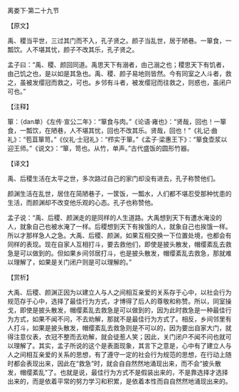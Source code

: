 

离娄下·第二十九节

【原文】

禹、稷当平世，三过其门而不入，孔子贤之。颜子当乱世，居于陋巷。一箪食，一瓢饮。人不堪其忧，颜子不改其乐，孔子贤之。

孟子曰：“禹、稷、颜回同道。禹思天下有溺者，由己溺之也；稷思天下有饥者，由己饥之也，是以如是其急也。禹、稷、颜子易地则皆然。今有同室之人斗者，救之，虽被发缨冠而救之，可也。乡邻有斗者，被发缨冠而往救之，则惑也，虽闭户可也。”

【注释】

箪：（dan单）《左传·宣公二年》：“箪食与肉。”《论语·雍也》：“贤哉，回也！一箪食，一瓢饮，在陋巷，人不堪其忧，回也不改其乐。贤哉，回也！”《礼记·曲礼》：“苞苴箪笥。”《仪礼·士冠礼》：“栉实于箪。”《孟子·梁惠王下》：“箪食壶浆以迎王师。”《说文》：“箪，笥也。从竹，单声。”古代盛饭的圆形竹器。

【译文】

禹、后稷生活在太平之世，多次路过自己的家门却没有进去，孔子称赞他们。

颜渊生活在乱世，居住在简陋巷子，一筐饭，一瓢水，人们都不堪忍受那种忧患的生活，而颜渊却不改变他乐观的心态。孔子也称赞他。

孟子说：“禹、后稷、颜渊走的是同样的人生道路。大禹想到天下有遭水淹没的人，就象自己也被水淹了一样。后稷想到天下有挨饿的人，就象自己也挨饿一样。所以才那样急人之急。大禹、后稷、颜渊，如果互相交换一下位置处境，也都会有同样的表现。现在自家人互相打斗，要去救他们，即使是披头散发，帽缨紊乱去救急是可以做到的。但如果乡间邻居打斗，也是披头散发，帽缨紊乱去救急，那就难以理解了，如果是关门闭户则是可以理解的。”

【赏析】

大禹、后稷、颜渊正因为以建立人与人之间相互亲爱的关系存于心中，以社会行为规范存于心中，选择了最佳行为方式，才博得了后人的尊敬和称赞。所以，同室操戈，即使是披头散发，帽缨紊乱去救急是可以做到的，因为此时救急是一种最佳行为方式，如果不闻不问，不去劝解，那就不是最佳行为方式了。相反，乡间邻里有人打斗，如果是披头散发，帽缨紊乱去救急则是不可以的，因为要出自家大门，就得注意仪表，衣冠不整而去劝解，就会徒惹人笑；因此，关门闭户不闻不问也就可以理解了。其实，孟子所说的这个是表面现象，其言下之意是，心中有了建立人与人之间相互亲爱的关系的思想，有了遵守一定的社会行为规范的思想，在行动上随时都会表现出来，因此在“救急”时，就会自自然然地涌现出来，而不会“披头散发，帽缨紊乱”了。也就是说，最佳行为方式不是假装出来的，不是靠选择才选择出来的，而是依着平常的努力学习和积累，是依着本性而自自然然地涌现出来的。

